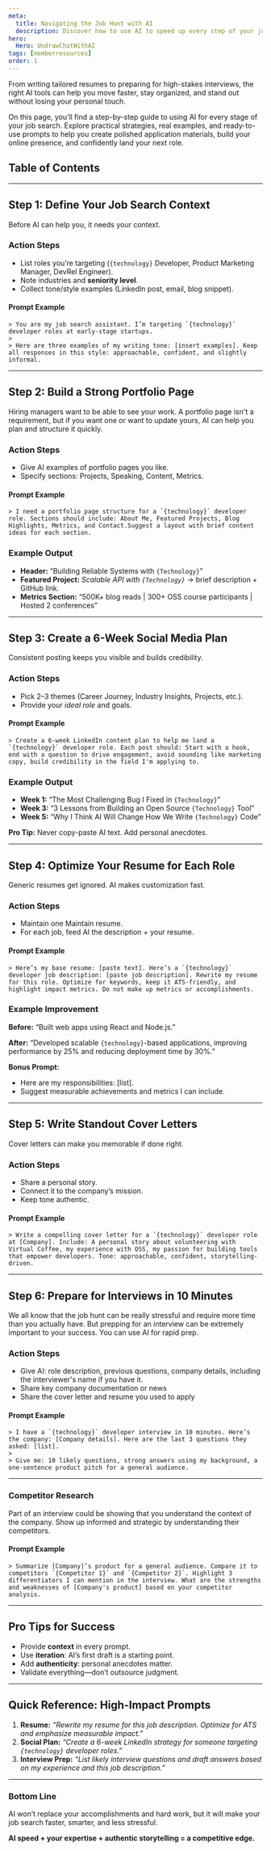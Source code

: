 ```yaml
---
meta:
  title: Navigating the Job Hunt with AI
  description: Discover how to use AI to speed up every step of your job search from building a portfolio to customizing resumes, writing compelling cover letters, creating a social media strategy, preparing for interviews, and even your take-home assignments.
hero:
  Hero: UndrawChatWithAI
tags: [memberresources]
order: 1
---
```



<TextContainer background="light" showBackToTopLink={false}>

<LeadText>

From writing tailored resumes to preparing for high-stakes interviews, the right AI tools can help you move faster, stay organized, and stand out without losing your personal touch.

On this page, you’ll find a step-by-step guide to using AI for every stage of your job search. Explore practical strategies, real examples, and ready-to-use prompts to help you create polished application materials, build your online presence, and confidently land your next role.

</LeadText>

</TextContainer>

## Table of Contents

<TextContainer>

---

## Step 1: Define Your Job Search Context

Before AI can help you, it needs your context.

### **Action Steps**

- List roles you’re targeting (`{technology}` Developer, Product Marketing Manager, DevRel Engineer).
- Note industries and **seniority level**.
- Collect tone/style examples (LinkedIn post, email, blog snippet).

#### **Prompt Example**

<TextContainer background="light" showBackToTopLink={false}>

    > You are my job search assistant. I’m targeting `{technology}` developer roles at early-stage startups.
    >
    > Here are three examples of my writing tone: [insert examples]. Keep all responses in this style: approachable, confident, and slightly informal.

</TextContainer>

---

## Step 2: Build a Strong Portfolio Page

Hiring managers want to be able to see your work. A portfolio page isn't a requirement, but if you want one or want to update yours, AI can help you plan and structure it quickly.

### **Action Steps**

- Give AI examples of portfolio pages you like.
- Specify sections: Projects, Speaking, Content, Metrics.

#### **Prompt Example**

<TextContainer background="light" showBackToTopLink={false}>

    > I need a portfolio page structure for a `{technology}` developer role. Sections should include: About Me, Featured Projects, Blog Highlights, Metrics, and Contact.Suggest a layout with brief content ideas for each section.

</TextContainer>

### **Example Output**

- **Header:** “Building Reliable Systems with `{Technology}`”
- **Featured Project:** _Scalable API with `{Technology}`_ → brief description + GitHub link.
- **Metrics Section:** “500K+ blog reads | 300+ OSS course participants | Hosted 2 conferences”

---

## Step 3: Create a 6-Week Social Media Plan

Consistent posting keeps you visible and builds credibility.

### **Action Steps**

- Pick 2–3 themes (Career Journey, Industry Insights, Projects, etc.).
- Provide your _ideal role_ and goals.

#### **Prompt Example**

<TextContainer background="light" showBackToTopLink={false}>

    > Create a 6-week LinkedIn content plan to help me land a `{technology}` developer role. Each post should: Start with a hook, end with a question to drive engagement, avoid sounding like marketing copy, build credibility in the field I'm applying to.

</TextContainer>

### **Example Output**

- **Week 1:** “The Most Challenging Bug I Fixed in `{Technology}`”
- **Week 3:** “3 Lessons from Building an Open Source `{Technology}` Tool”
- **Week 5:** “Why I Think AI Will Change How We Write `{Technology}` Code”

**Pro Tip:** Never copy-paste AI text. Add personal anecdotes.

---

## Step 4: Optimize Your Resume for Each Role

Generic resumes get ignored. AI makes customization fast.

### **Action Steps**

- Maintain one Maintain resume.
- For each job, feed AI the description + your resume.

#### **Prompt Example**

<TextContainer background="light" showBackToTopLink={false}>

    > Here’s my base resume: [paste text]. Here’s a `{technology}` developer job description: [paste job description]. Rewrite my resume for this role. Optimize for keywords, keep it ATS-friendly, and highlight impact metrics. Do not make up metrics or accomplishments.

</TextContainer>

### **Example Improvement**

**Before:**
“Built web apps using React and Node.js.”

**After:**
“Developed scalable `{technology}`-based applications, improving performance by 25% and reducing deployment time by 30%.”

**Bonus Prompt:**

- Here are my responsibilities: [list].
- Suggest measurable achievements and metrics I can include.

---

## Step 5: Write Standout Cover Letters

Cover letters can make you memorable if done right.

### **Action Steps**

- Share a personal story.
- Connect it to the company’s mission.
- Keep tone authentic.

#### **Prompt Example**

<TextContainer background="light" showBackToTopLink={false}>

    > Write a compelling cover letter for a `{technology}` developer role at [Company]. Include: A personal story about volunteering with Virtual Coffee, my experience with OSS, my passion for building tools that empower developers. Tone: approachable, confident, storytelling-driven.

</TextContainer>

---

## Step 6: Prepare for Interviews in 10 Minutes

We all know that the job hunt can be really stressful and require more time than you actually have. But prepping for an interview can be extremely important to your success. You can use AI for rapid prep.

### **Action Steps**

- Give AI: role description, previous questions, company details, including the interviewer's name if you have it.
- Share key company documentation or news
- Share the cover letter and resume you used to apply

#### **Prompt Example**

<TextContainer background="light" showBackToTopLink={false}>

    > I have a `{technology}` developer interview in 10 minutes. Here’s the company: [Company details]. Here are the last 3 questions they asked: [list].
    >
    > Give me: 10 likely questions, strong answers using my background, a one-sentence product pitch for a general audience.

</TextContainer>

---

### **Competitor Research**

Part of an interview could be showing that you understand the context of the company. Show up informed and strategic by understanding their competitors.

#### **Prompt Example**

<TextContainer background="light" showBackToTopLink={false}>

    > Summarize [Company]’s product for a general audience. Compare it to competitors `{Competitor 1}` and `{Competitor 2}`. Highlight 3 differentiators I can mention in the interview. What are the strengths and weaknesses of [Company's product] based on your competitor analysis.

</TextContainer>

---

## Pro Tips for Success

- Provide **context** in every prompt.
- Use **iteration**: AI’s first draft is a starting point.
- Add **authenticity**: personal anecdotes matter.
- Validate everything—don’t outsource judgment.

---

## Quick Reference: High-Impact Prompts

1. **Resume:**
   _“Rewrite my resume for this job description. Optimize for ATS and emphasize measurable impact.”_
2. **Social Plan:**
   _“Create a 6-week LinkedIn strategy for someone targeting `{technology}` developer roles.”_
3. **Interview Prep:**
   _“List likely interview questions and draft answers based on my experience and this job description.”_

---

### **Bottom Line**

AI won’t replace your accomplishments and hard work, but it will make your job search faster, smarter, and less stressful.

**AI speed + your expertise + authentic storytelling = a competitive edge.**

</TextContainer>
